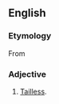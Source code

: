 ==English==

===Etymology===
From {{prefix|a|caudate}}

===Adjective===
{{en-adj|-}}

# [[tailless|Tailless]].